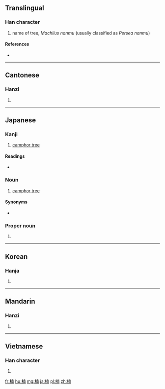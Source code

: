 {{also|枏}}
==Translingual==

===Han character===
{{Han char|rn=75|rad=木|as=09|sn=13|four=44927|canj=DJBJ}}

# name of tree, ''Machilus nanmu'' (usually classified as ''Persea nanmu'')

====References====
* {{Han ref|kx=0540.110|dkj=15152|dj=0927.180|hdz=21244.030|uh=6960|ud=26976|bh=B7A3|bd=47011}}

----

==Cantonese==

===Hanzi===
{{yue-hanzi|jyut=naam4|y=naam4}}

# {{defn|lang=yue|sort=木09}}

----

==Japanese==

===Kanji===
{{ja-kanji|grade=|rs=木09}}

# [[camphor tree]]

====Readings====
* {{ja-readings|on=[[なん]] (nan)|kun=[[くすのき]] (kusunoki)}}

===Noun===
{{ja-noun|k|hira=くすのき|kata=クスノキ}} 

# [[camphor tree]]

====Synonyms====
* {{l|ja|樟}} 

===Proper noun===
{{ja-pos|くす|proper}}

# {{surname|lang=ja|sort=くす}}

----

==Korean==

===Hanja===
{{ko-hanja|hangeul=남|eumhun=|rv=nam|mr=nam|y=nam}}

# {{defn|lang=ko|sort=木09}}

----

==Mandarin==

===Hanzi===
{{cmn-hanzi|pin=[[nán]] ([[nan2]])|wg=nan<sup>2</sup>}}

# {{defn|lang=cmn|sort=木09}}

----

==Vietnamese==

===Han character===
{{vi-hantu|[[nam]], [[nêm]]|rs=木09}}

# {{defn|lang=vi|sort=木09}}

[[fr:楠]]
[[hu:楠]]
[[mg:楠]]
[[ja:楠]]
[[pl:楠]]
[[zh:楠]]